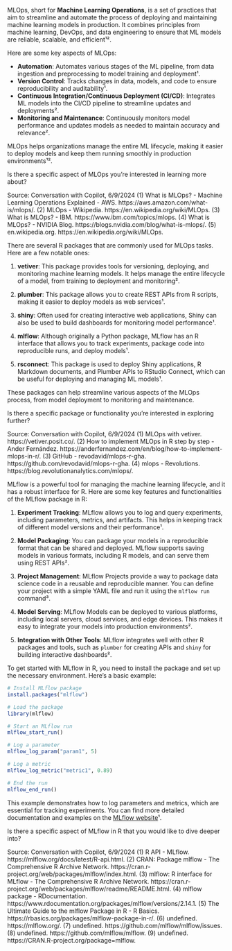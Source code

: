 MLOps, short for **Machine Learning Operations**, is a set of practices that aim to streamline and automate the process of deploying and maintaining machine learning models in production. It combines principles from machine learning, DevOps, and data engineering to ensure that ML models are reliable, scalable, and efficient¹².

Here are some key aspects of MLOps:

- **Automation**: Automates various stages of the ML pipeline, from data ingestion and preprocessing to model training and deployment¹.
- **Version Control**: Tracks changes in data, models, and code to ensure reproducibility and auditability¹.
- **Continuous Integration/Continuous Deployment (CI/CD)**: Integrates ML models into the CI/CD pipeline to streamline updates and deployments².
- **Monitoring and Maintenance**: Continuously monitors model performance and updates models as needed to maintain accuracy and relevance².

MLOps helps organizations manage the entire ML lifecycle, making it easier to deploy models and keep them running smoothly in production environments¹².

Is there a specific aspect of MLOps you're interested in learning more about?

Source: Conversation with Copilot, 6/9/2024
(1) What is MLOps? - Machine Learning Operations Explained - AWS. https://aws.amazon.com/what-is/mlops/.
(2) MLOps - Wikipedia. https://en.wikipedia.org/wiki/MLOps.
(3) What is MLOps? - IBM. https://www.ibm.com/topics/mlops.
(4) What is MLOps? - NVIDIA Blog. https://blogs.nvidia.com/blog/what-is-mlops/.
(5) en.wikipedia.org. https://en.wikipedia.org/wiki/MLOps.

####################################

There are several R packages that are commonly used for MLOps tasks. Here are a few notable ones:

1. **vetiver**: This package provides tools for versioning, deploying, and monitoring machine learning models. It helps manage the entire lifecycle of a model, from training to deployment and monitoring².

2. **plumber**: This package allows you to create REST APIs from R scripts, making it easier to deploy models as web services¹.

3. **shiny**: Often used for creating interactive web applications, Shiny can also be used to build dashboards for monitoring model performance¹.

4. **mlflow**: Although originally a Python package, MLflow has an R interface that allows you to track experiments, package code into reproducible runs, and deploy models¹.

5. **rsconnect**: This package is used to deploy Shiny applications, R Markdown documents, and Plumber APIs to RStudio Connect, which can be useful for deploying and managing ML models¹.

These packages can help streamline various aspects of the MLOps process, from model deployment to monitoring and maintenance.

Is there a specific package or functionality you're interested in exploring further?

Source: Conversation with Copilot, 6/9/2024
(1) MLOps with vetiver. https://vetiver.posit.co/.
(2) How to implement MLOps in R step by step - Ander Fernández. https://anderfernandez.com/en/blog/how-to-implement-mlops-in-r/.
(3) GitHub - revodavid/mlops-r-gha. https://github.com/revodavid/mlops-r-gha.
(4) mlops - Revolutions. https://blog.revolutionanalytics.com/mlops/.

MLflow is a powerful tool for managing the machine learning lifecycle, and it has a robust interface for R. Here are some key features and functionalities of the MLflow package in R:

1. **Experiment Tracking**: MLflow allows you to log and query experiments, including parameters, metrics, and artifacts. This helps in keeping track of different model versions and their performance¹.

2. **Model Packaging**: You can package your models in a reproducible format that can be shared and deployed. MLflow supports saving models in various formats, including R models, and can serve them using REST APIs².

3. **Project Management**: MLflow Projects provide a way to package data science code in a reusable and reproducible manner. You can define your project with a simple YAML file and run it using the `mlflow run` command³.

4. **Model Serving**: MLflow Models can be deployed to various platforms, including local servers, cloud services, and edge devices. This makes it easy to integrate your models into production environments².

5. **Integration with Other Tools**: MLflow integrates well with other R packages and tools, such as `plumber` for creating APIs and `shiny` for building interactive dashboards².

To get started with MLflow in R, you need to install the package and set up the necessary environment. Here’s a basic example:

```r
# Install MLflow package
install.packages("mlflow")

# Load the package
library(mlflow)

# Start an MLflow run
mlflow_start_run()

# Log a parameter
mlflow_log_param("param1", 5)

# Log a metric
mlflow_log_metric("metric1", 0.89)

# End the run
mlflow_end_run()
```

This example demonstrates how to log parameters and metrics, which are essential for tracking experiments. You can find more detailed documentation and examples on the [MLflow website](https://mlflow.org/docs/latest/R-api.html)¹.

Is there a specific aspect of MLflow in R that you would like to dive deeper into?

Source: Conversation with Copilot, 6/9/2024
(1) R API - MLflow. https://mlflow.org/docs/latest/R-api.html.
(2) CRAN: Package mlflow - The Comprehensive R Archive Network. https://cran.r-project.org/web/packages/mlflow/index.html.
(3) mlflow: R interface for MLflow - The Comprehensive R Archive Network. https://cran.r-project.org/web/packages/mlflow/readme/README.html.
(4) mlflow package - RDocumentation. https://www.rdocumentation.org/packages/mlflow/versions/2.14.1.
(5) The Ultimate Guide to the mlflow Package in R - R Basics. https://rbasics.org/packages/mlflow-package-in-r/.
(6) undefined. https://mlflow.org/.
(7) undefined. https://github.com/mlflow/mlflow/issues.
(8) undefined. https://github.com/mlflow/mlflow.
(9) undefined. https://CRAN.R-project.org/package=mlflow.